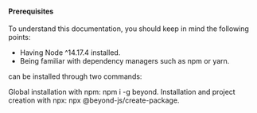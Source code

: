 

<DocHeader pretitle="Introduction" title="Quick Start" />

#### Prerequisites

To understand this documentation, you should keep in mind the following points:

-   Having Node ^14.17.4 installed.
-   Being familiar with dependency managers such as npm or yarn.

<BeyondJS /> can be installed through two commands:

Global installation with npm: npm i -g beyond.
Installation and project creation with npx: npx @beyond-js/create-package.

<Title tag="h3" text="Install and create a project" />
You can install and create a project at the same time through the following npx command:

```
npx @beyond/create-package
```

The command is interactive and will prompt for multiple options, in which we will select the following:
This is the ideal command if you do not have <BeyondJS/> installed and want to start a new project at the same time.
It performs global installation and proceeds to automatically create a package in the directory where it is executed.

When executed, it will ask for the package data, which you can view in this documentation
in <Link href="/docs/quick-start#create-package">the create package section.</Link>

<Title tag="h3" text="Global installation" />

You can install <BeyondJS/> globally using the following command:

<Code>npm i -g beyond</Code>

The previous command installs <BeyondJS/> globally and enables all CLI commands. You can read more about them in the <Link href="/docs/cli">CLI commands section</Link>.

Next, you can <Link href="/docs/quick-start#create-package">create a package from scratch</Link> or run <BeyondJS/> on a folder with existing projects.

<Title id="create-package" tag="h3" text="Creating a package" />
You can reach this step if you ran the npx command to create a project or having <BeyondJS /> installed through the following
command:

<Code>beyond add package</Code>

When running it, the interactive console will ask you for the following information:

specifier: which corresponds to the package name.
title: A commercial and readable title.
type: Corresponds to the type of package you want to create. <BeyondJS/> has several base templates that include the most common front libraries or work structures for back-end packages. You can read more about it in <Link href="/docs/packages/create">the package creation section</Link>.
After entering the data, <BeyondJS /> will finish the installation process and you will be ready to start programming, you just need to initialize the DevServer with the following command:

<Code>beyond run --workspace 4000</Code>

<Title tag="h3" text="Instalación global" />

Este comando realiza una instalación global que permite ejecutar el <Link href="/dev-server">DevServer</Link> de

<BeyondJS /> en el directorio que se desee y habilita la lista de comandos disponibles en el CLI.

> Para ver la lista de comandos de <BeyondJS/> puedes ir a <Link href="/docs/cli"> la sección del CLI</Link>

<Title tag="h3" text="Initialize BeyondJS" />

This command initializes BeyondJS and allows you to navigate to your
project at <ELink href="http://localhost:6530">http://localhost:6500</ELink>.

> The `6530` port is defined by default in the project distribution and can be easily modified in the package.json.
> You can read in detail about it in <Link href="/distributions"> the distributions section</Link>.

<Title tag="h3" text="Create a module" />

You can create a new module in <BeyondJS/> using the CLI by running the following command from the project
folder (where the `package.json` file is located):

<Code>beyond add module</Code>

> The modules in <BeyondJS/> are handled through a `module.json` file with a minimal and simple configuration, and
> the previous command automatically generates the file. You can get more information on how to handle modules in
> the <Link href="/beyond/modules/creation">corresponding section of the documentation</Link>

<NextLinks items={['modules/creation', 'tutorial/intro']} />
